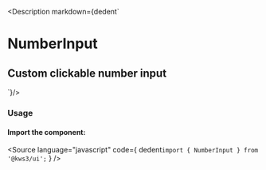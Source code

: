
<Version />

<Description markdown={dedent`
# NumberInput
## Custom clickable number input
`}/>

<Meta of={Stories} />
<Canvas of={Stories.Main} />
<Controls />

### Usage
#### Import the component:
<Source
  language="javascript"
  code={
    dedent`import { NumberInput } from '@kws3/ui';`
  }
/>